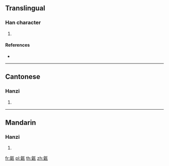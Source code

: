 {{character info/new}}
==Translingual==

===Han character===
{{Han char|rn=98|rad=瓦|as=10|sn=15|four=21917|canj=HDMVN|ids=⿰臬瓦}}

# {{defn|Han|sort=瓦10}}

====References====
* {{Han ref|kx=0751.090|dkj=21570|dj=1159.070|hdz=21430.030|uh=7508|ud=29960|bh=E6AC|bd=59052}}

----

==Cantonese==

===Hanzi===
{{yue-hanzi|jyut=|y=hei3}}

# {{defn|lang=yue|sort=瓦10}}

----

==Mandarin==

===Hanzi===
{{cmn-hanzi|pin=[[qì]] ([[qi4]])|wg=ch'i<sup>4</sup>}}

# {{defn|lang=cmn|sort=瓦10}}

[[fr:甈]]
[[pl:甈]]
[[th:甈]]
[[zh:甈]]